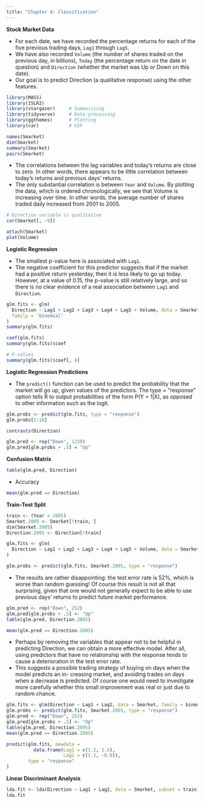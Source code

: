 ```yaml
---
title: "Chapter 4: Classification"
---
```


**Stock Market Data**

* For each date, we have recorded the percentage returns for each of the five previous trading days, `Lag1` through `Lag5`. 
* We have also recorded `Volume` (the number of shares traded on the previous day, in billions), `Today` (the percentage return on the date in question) and `Direction` (whether the market was Up or Down on this date). 
* Our goal is to predict Direction (a qualitative response) using the other features.

```r
library(MASS)
library(ISLR2)
library(stargazer)     # Summarizing
library(tidyverse)     # Data processing
library(ggthemes)      # Plotting
library(car)           # VIF
```

```r
names(Smarket)
dim(Smarket)
summary(Smarket)
pairs(Smarket)
```

* The correlations between the lag variables and today’s returns are close to zero. In other words, there appears to be little correlation between today’s returns and previous days’ returns. 
* The only substantial correlation is between `Year` and `Volume`. By plotting the data, which is ordered chronologically, we see that Volume is increasing over time. In other words, the average number of shares traded daily increased from 2001 to 2005.

```r
# Direction variable is qualitative
cor(Smarket[, -9])
```

```r
attach(Smarket)
plot(Volume)
```

**Logistic Regression**

* The smallest p-value here is associated with `Lag1`. 
* The negative coefficient for this predictor suggests that if the market had a positive return yesterday, then it is less likely to go up today. However, at a value of 0.15, the p-value is still relatively large, and so there is no clear evidence of a real association between `Lag1` and `Direction`.

```r
glm.fits <- glm(
  Direction ~ Lag1 + Lag2 + Lag3 + Lag4 + Lag5 + Volume, data = Smarket, 
  family = 'binomial'
)
summary(glm.fits)
```

```r
coef(glm.fits)
summary(glm.fits)$coef

# P-values
summary(glm.fits)$coef[, 4]
```

**Logistic Regression Predictions**

* The `predict()` function can be used to predict the probability that the market will go up, given values of the predictors. The type = "response" option tells R to output probabilities of the form P(Y = 1|X), as opposed to other information such as the logit.

```r
glm.probs <- predict(glm.fits, type = "response")
glm.probs[1:10]
```

```r
contrasts(Direction)
```

```r
glm.pred <- rep("Down", 1250)
glm.pred[glm.probs > .5] = "Up"
```

**Confusion Matrix**

```r
table(glm.pred, Direction)
```

* Accuracy

```r
mean(glm.pred == Direction)
```

**Train-Test Split**

```r
train <- (Year < 2005)
Smarket.2005 <- Smarket[!train, ]
dim(Smarket.2005)
Direction.2005 <- Direction[!train]
```

```r
glm.fits <- glm(
  Direction ~ Lag1 + Lag2 + Lag3 + Lag4 + Lag5 + Volume, data = Smarket, family = binomial, subset = train
)

glm.probs <- predict(glm.fits, Smarket.2005, type = "response")
```

* The results are rather disappointing: the test error rate is 52%, which is worse than random guessing! Of course this result is not all that surprising, given that one would not generally expect to be able to use previous days’ returns to predict future market performance.

```r
glm.pred <- rep("Down", 252)
glm.pred[glm.probs > .5] <- "Up"
table(glm.pred, Direction.2005)

mean(glm.pred == Direction.2005)
```

* Perhaps by removing the variables that appear not to be helpful in predicting Direction, we can obtain a more effective model. After all, using predictors that have no relationship with the response tends to cause a deterioration in the test error rate.
* This suggests a possible trading strategy of buying on days when the model predicts an in- creasing market, and avoiding trades on days when a decrease is predicted. Of course one would need to investigate more carefully whether this small improvement was real or just due to random chance.

```r
glm.fits <- glm(Direction ~ Lag1 + Lag2, data = Smarket, family = binomial, subset = train)
glm.probs <- predict(glm.fits, Smarket.2005, type = "response")
glm.pred <- rep("Down", 252)
glm.pred[glm.probs > .5] <- "Up"
table(glm.pred, Direction.2005)
mean(glm.pred == Direction.2005)
```

```r
predict(glm.fits, newdata =
          data.frame(Lag1 = c(1.2, 1.5), 
                     Lag2 = c(1.1, -0.8)), 
        type = "response"
)
```

**Linear Discriminant Analysis**

```r
lda.fit <- lda(Direction ~ Lag1 + Lag2, data = Smarket, subset = train) 
lda.fit
```

